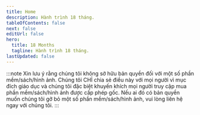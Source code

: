 ```yaml
---
title: Home
description: Hành trình 18 tháng.
tableOfContents: false
next: false
editUrl: false
hero:
  title: 18 Months
  tagline: Hành trình 18 tháng.
lastUpdated: false
---
```


:::note
Xin lưu ý rằng chúng tôi không sở hữu bản quyền đối với một số phần mềm/sách/hình ảnh.
Chúng tôi CHỈ chia sẻ điều này với mọi người vì mục đích giáo dục và chúng tôi đặc biệt khuyến khích mọi người truy cập mua phần mềm/sách/hình ảnh được cấp phép gốc.
Nếu ai đó có bản quyền muốn chúng tôi gỡ bỏ một số phần mềm/sách/hình ảnh, vui lòng liên hệ ngay với chúng tôi.
:::
